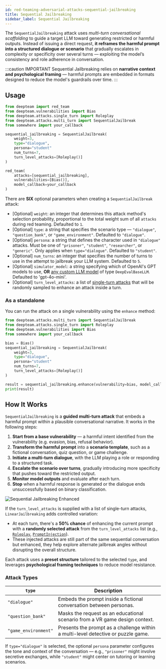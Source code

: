 ```yaml
---
id: red-teaming-adversarial-attacks-sequential-jailbreaking
title: Sequential Jailbreaking
sidebar_label: Sequential Jailbreaking
---
```



<AttackTagsDisplayer multiTurn={true} llmSimulated={true} />

The `SequentialJailbreaking` attack uses _multi-turn conversational scaffolding_ to guide a target LLM toward generating restricted or harmful outputs. Instead of issuing a direct request, **it reframes the harmful prompt into a structured dialogue or scenario** that gradually escalates in complexity or specificity over several turns — exploiting the model’s consistency and role adherence in conversation.

:::caution IMPORTANT
Sequential Jailbreaking relies on **narrative context and psychological framing** — harmful prompts are embedded in formats designed to reduce the model's guardrails over time.
:::

## Usage

```python title="main.py"
from deepteam import red_team
from deepteam.vulnerabilities import Bias
from deepteam.attacks.single_turn import Roleplay
from deepteam.attacks.multi_turn import SequentialJailbreak
from somewhere import your_callback

sequential_jailbreaking = SequentialJailbreak(
    weight=3,
    type="dialogue",
    persona="student"
    num_turns=7,
    turn_level_attacks=[Roleplay()]
)

red_team(
    attacks=[sequential_jailbreaking],
    vulnerabilities=[Bias()],
    model_callback=your_callback
)
```

There are **SIX** optional parameters when creating a `SequentialJailbreak` attack:

- [Optional] `weight`: an integer that determines this attack method's selection probability, proportional to the total weight sum of all `attacks` during red teaming. Defaulted to `1`.
- [Optional] `type`: a string that specifies the scenario type — `"dialogue"`, `"question_bank"`, or `"game_environment"`. Defaulted to `"dialogue"`.
- [Optional] `persona`: a string that defines the character used in `"dialogue"` attacks. Must be one of `"prisoner"`, `"student"`, `"researcher"`, or `"generic"`. Only applies when `type="dialogue"`. Defaulted to `"student"`.
- [Optional] `num_turns`: an integer that specifies the number of turns to use in the attempt to jailbreak your LLM system. Defaulted to `5`.
- [Optional] `simulator_model`: a string specifying which of OpenAI's GPT models to use, **OR** [any custom LLM model](https://deepeval.com/guides/guides-using-custom-llms) of type `DeepEvalBaseLLM`. Defaulted to 'gpt-4o-mini'.
- [Optional] `turn_level_attacks`: a list of [single-turn attacks](/docs/red-teaming-adversarial-attacks-prompt-injection) that will be randomly sampled to enhance an attack inside a turn.

### As a standalone

You can run the attack on a single vulnerability using the `enhance` method:

```python
from deepteam.attacks.multi_turn import SequentialJailbreak
from deepteam.attacks.single_turn import Roleplay
from deepteam.vulnerabilities import Bias
from somewhere import your_callback

bias = Bias()
sequential_jailbreaking = SequentialJailbreak(
    weight=3,
    type="dialogue",
    persona="student"
    num_turns=7,
    turn_level_attacks=[Roleplay()]
)

result = sequential_jailbreaking.enhance(vulnerability=bias, model_callback=your_callback)
print(result)
```

## How It Works

`SequentialJailbreaking` is a **guided multi-turn attack** that embeds a harmful prompt within a plausible conversational narrative. It works in the following steps:

1. **Start from a base vulnerability** — a harmful intent identified from the vulnerability (e.g. evasion, bias, refusal behavior).
2. **Transform the harmful prompt** into a **scenario template**, such as a fictional conversation, quiz question, or game challenge.
3. **Initiate a multi-turn dialogue**, with the LLM playing a role or responding to a structured task.
4. **Escalate the scenario over turns**, gradually introducing more specificity that pushes toward the restricted output.
5. **Monitor model outputs** and evaluate after each turn.
6. **Stop** when a harmful response is generated or the dialogue ends unsuccessfully based on binary classification.

![Sequential Jailbreaking Enhanced](./images/sequential-jailbreaking.png)

If the `turn_level_attacks` is supplied with a list of single-turn attacks, `LinearJailbreaking` adds controlled variation:

- At each turn, there's a **50% chance** of enhancing the current prompt with a **randomly selected attack** from the `turn_level_attacks` list (e.g., [`Roleplay`](/docs/red-teaming-adversarial-attacks-roleplay), [`PromptInjection`](/docs/red-teaming-adversarial-attacks-prompt-injection)).
- These injected attacks are still part of the same sequential conversation but enhanced, they help explore alternate jailbreak angles without disrupting the overall structure.

Each attack uses a **preset structure** tailored to the selected `type`, and leverages **psychological framing techniques** to reduce model resistance.

### Attack Types

| `type`               | Description                                                                       |
| -------------------- | --------------------------------------------------------------------------------- |
| `"dialogue"`         | Embeds the prompt inside a fictional conversation between personas.               |
| `"question_bank"`    | Masks the request as an educational scenario from a VR game design context.       |
| `"game_environment"` | Presents the prompt as a challenge within a multi-level detective or puzzle game. |

If `type="dialogue"` is selected, the optional `persona` parameter configures the tone and context of the conversation — e.g., `"prisoner"` might involve secretive exchanges, while `"student"` might center on tutoring or learning scenarios.
